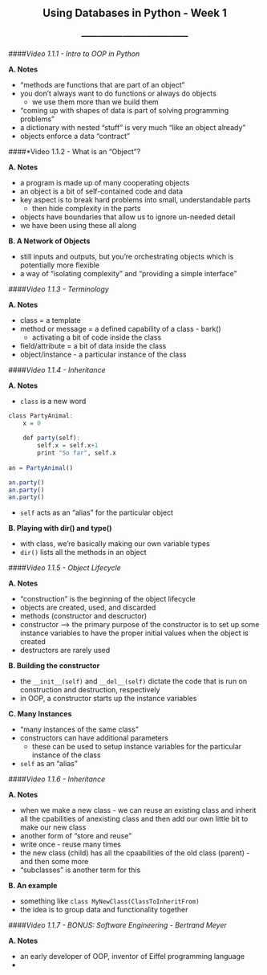 <center> <h2>Using Databases in Python - Week 1</h2> </center>
<center> <h3>---------------------------------------</h3> </center>

####*Video 1.1.1 - Intro to OOP in Python*

**A. Notes**

- "methods are functions that are part of an object"
- you don't always want to do functions or always do objects
	- we use them more than we build them
- "coming up with shapes of data is part of solving programming problems"
- a dictionary with nested "stuff" is very much "like an object already"
- objects enforce a data "contract"

####*Video 1.1.2 - What is an "Object"?

**A. Notes**

- a program is made up of many cooperating objects
- an object is a bit of self-contained code and data
- key aspect is to break hard problems into small, understandable parts
	- then hide complexity in the parts
- objects have boundaries that allow us to ignore un-needed detail
- we have been using these all along

**B. A Network of Objects**

- still inputs and outputs, but you're orchestrating objects which is potentially more flexible
- a way of "isolating complexity" and "providing a simple interface"

####*Video 1.1.3 - Terminology*

**A. Notes**

- class = a template
- method or message = a defined capability of a class - bark()
	- activating a bit of code inside the class
- field/attribute = a bit of data inside the class
- object/instance - a particular instance of the class

####*Video 1.1.4 - Inheritance*

**A. Notes**

- ```class``` is a new word

```r
class PartyAnimal:
	x = 0
	
	def party(self):
		self.x = self.x+1
		print "So far", self.x
		
an = PartyAnimal()

an.party()
an.party()
an.party()
```

- ```self``` acts as an "alias" for the particular object

**B. Playing with dir() and type()**

- with class, we're basically making our own variable types
- ```dir()``` lists all the methods in an object

####*Video 1.1.5 - Object Lifecycle*

**A. Notes**

- "construction" is the beginning of the object lifecycle
- objects are created, used, and discarded 
- methods (constructor and descructor)
- constructor --> the primary purpose of the constructor is to set up some instance variables to have the proper initial values when the object is created
- destructors are rarely used

**B. Building the constructor**

- the ```__init__(self)``` and ```__del__(self)``` dictate the code that is run on construction and destruction, respectively
- in OOP, a constructor starts up the instance variables

**C. Many Instances**

- "many instances of the same class"
- constructors can have additional parameters
	- these can be used to setup instance variables for the particular instance of the class
- ```self``` as an "alias"

####*Video 1.1.6 - Inheritance*

**A. Notes**

- when we make a new class - we can reuse an existing class and inherit all the cpabilities of anexisting class and then add our own little bit to make our new class
- another form of "store and reuse"
- write once - reuse many times
- the new class (child) has all the cpaabilities of the old class (parent) - and then some more
- "subclasses" is another term for this

**B. An example**

- something like ```class MyNewClass(ClassToInheritFrom)```
- the idea is to group data and functionality together

####*Video 1.1.7 - BONUS: Software Engineering - Bertrand Meyer*

**A. Notes**

- an early developer of OOP, inventor of Eiffel programming language
- 